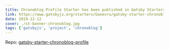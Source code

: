 ```yaml
---
title: Chronoblog Profile Starter has been published in Gatsby Starters library
link: https://www.gatsbyjs.org/starters/Ganevru/gatsby-starter-chronoblog-profile/
date: 2019-12-12
cover: ./st-banner-chronoblog.jpg
tags: ['gatsbyjs', 'project', 'chronoblog']
---
```


Repo: [gatsby-starter-chronoblog-profile](https://github.com/Ganevru/gatsby-starter-chronoblog-profile)
